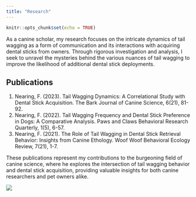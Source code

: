 ```yaml
---
title: "Research"
---
```


```r
knitr::opts_chunk$set(echo = TRUE)
```


As a canine scholar, my research focuses on the intricate dynamics of tail wagging as a form of communication and its interactions with acquiring dental sticks from owners.  Through rigorous investigation and analysis, I seek to unravel the mysteries behind the various nuances of tail wagging to improve the likelihood of additional dental stick deployments.

## Publications
1. Nearing, F. (2023). Tail Wagging Dynamics: A Correlational Study with Dental Stick Acquisition. The Bark Journal of Canine Science, 6(21), 81-92.
2. Nearing, F. (2022). Tail Wagging Frequency and Dental Stick Preference in Dogs: A Comparative Analysis. Paws and Claws Behavioral Research Quarterly, 1(5), 6-57.
3. Nearing, F. (2021). The Role of Tail Wagging in Dental Stick Retrieval Behavior: Insights from Canine Ethology. Woof Woof Behavioral Ecology Review, 7(21), 1-7.

These publications represent my contributions to the burgeoning field of canine science, where he explores the intersection of tail wagging behavior and dental stick acquisition, providing valuable insights for both canine researchers and pet owners alike.

![](assets/photos/dental_stick.webp)